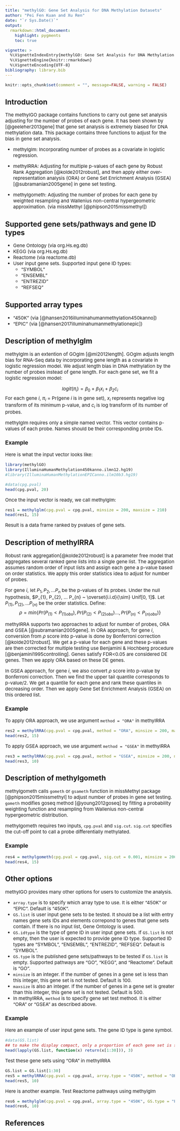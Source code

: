 ```yaml
---
title: "methylGO: Gene Set Analysis for DNA Methylation Datasets"
author: "Pei Fen Kuan and Xu Ren"
date: "`r Sys.Date()`"
output: 
  rmarkdown::html_document:
    highlight: pygments
    toc: true

vignette: >
  %\VignetteIndexEntry{methylGO: Gene Set Analysis for DNA Methylation Datasets}
  %\VignetteEngine{knitr::rmarkdown}
  %\VignetteEncoding{UTF-8}
bibliography: library.bib
---
```


<style type="text/css">

body{ /* Normal  */
      font-size: 15px;
}

</style>

```r
knitr::opts_chunk$set(comment = "", message=FALSE, warning = FALSE)
```

## Introduction

The methylGO package contains functions to carry out gene set analysis adjusting for the number of probes of each gene. It has been shown by [@geeleher2013gene] that gene set analysis is extremely biased for DNA methylation data. This package contains three functions to adjust for the bias in gene set analysis. 

* methylglm: Incorporating number of probes as a covariate in logistic regression. 

* methylRRA: Adjusting for multiple p-values of each gene by Robust Rank Aggregation [@kolde2012robust], and then apply either over-representation analysis (ORA) or Gene Set Enrichment Analysis (GSEA) [@subramanian2005gene] in gene set testing. 

* methylgometh: Adjusting the number of probes for each gene by weighted resampling and Wallenius non-central hypergeometric approximation. (via missMethyl [@phipson2015missmethyl])

## Supported gene sets/pathways and gene ID types

* Gene Ontology (via org.Hs.eg.db)
* KEGG (via org.Hs.eg.db)
* Reactome (via reactome.db)
* User input gene sets. Supported input gene ID types:
    + "SYMBOL"
    + "ENSEMBL"
    + "ENTREZID"
    + "REFSEQ"
    
## Supported array types

* "450K" (via [@hansen2016illuminahumanmethylation450kanno])
* "EPIC" (via [@hansen2017illuminahumanmethylationepic])

## Description of methylglm

methylglm is an extention of GOglm [@mi2012length]. GOglm adjusts length bias for RNA-Seq data by incorporating gene length as a covariate in logistic regression model. We adjust length bias in DNA methylation by the number of probes instead of gene length. For each gene set, we fit a logistic regression model:

$$logit (\pi_{i}) = \beta_{0} + \beta_{1}x_{i} + \beta_{2}c_{i}$$
For each gene $i$, $\pi_{i}$ = Pr(gene $i$ is in gene set), $x_{i}$ represents negative log transform of its minimum p-value, and $c_{i}$ is log transform of its number of probes.

methylglm requires only a simple named vector. This vector contains p-values of each probe. Names should be their corresponding probe IDs. 

### Example

Here is what the input vector looks like:

```r
library(methylGO)
library(IlluminaHumanMethylation450kanno.ilmn12.hg19)
#library(IlluminaHumanMethylationEPICanno.ilm10b3.hg19)
```

```r
#data(cpg.pval)
head(cpg.pval, 20)
```

Once the input vector is ready, we call methylglm:

```r
res1 = methylglm(cpg.pval = cpg.pval, minsize = 200, maxsize = 210)
head(res1, 15)
```

Result is a data frame ranked by pvalues of gene sets.


## Description of methylRRA

Robust rank aggregation[@kolde2012robust] is a parameter free model that aggregates several ranked gene lists into a single gene list. The aggregation assumes random order of input lists and assign each gene a p-value based on order statistics. We apply this order statistics idea to adjust for number of probes. 

For gene $i$, let $P_{1}, P_{2}, ... P_{n}$ be the p-values of its probes. Under the null hypothesis, $P_{1}, P_{2}, ... P_{n} ~ \overset{i.i.d}{\sim} Unif[0, 1]$. Let $P_{(1)}, P_{(2)}, ... P_{(n)}$ be the order statistics. Define: 
$$\rho = min\{Pr(P_{(1)}<P_{(1)obs}), Pr(P_{(2)}<P_{(2)obs})..., Pr(P_{(n)}<P_{(n)obs}) \} $$

methylRRA supports two approaches to adjust for number of probes, ORA and GSEA [@subramanian2005gene]. In ORA approach, for gene $i$, conversion from $\rho$ score into p-value is done by Bonferroni correction [@kolde2012robust]. We get a p-value for each gene and these p-values are then corrected for multiple testing use Benjamini & Hochberg procedure [@benjamini1995controlling]. Genes satisfy FDR<0.05 are considered DE genes. Then we apply ORA based on these DE genes. 

In GSEA approach, for gene $i$, we also convert $\rho$ score into p-value by Bonferroni correction. Then we find the upper tail quantile corresponds to p-value/2. We get a quantile for each gene and rank these quantiles in decreasing order. Then we apply Gene Set Enrichment Analysis (GSEA) on this ordered list.  

### Example

To apply ORA approach, we use argument `method = "ORA"` in methylRRA

```r
res2 = methylRRA(cpg.pval = cpg.pval, method = "ORA", minsize = 200, maxsize = 210)
head(res2, 15)
```

To apply GSEA approach, we use argument `method = "GSEA"` in methylRRA

```r
res3 = methylRRA(cpg.pval = cpg.pval, method = "GSEA", minsize = 200, maxsize = 210)
head(res3, 10)
```



## Description of methylgometh

methylgometh calls `gometh` or `gsameth` function in missMethyl package [@phipson2015missmethyl] to adjust number of probes in gene set testing. `gometh` modifies goseq method [@young2012goseq] by fitting a probability weighting function and resampling from Wallenius non-central hypergeometric distribution. 

methylgometh requires two inputs, `cpg.pval` and `sig.cut`. `sig.cut` specifies the cut-off point to call a probe differentially methylated. 

### Example

```r
res4 = methylgometh(cpg.pval = cpg.pval, sig.cut = 0.001, minsize = 200, maxsize = 210)
head(res4, 15)
```


## Other options

methylGO provides many other options for users to customize the analysis. 

* `array.type` is to specify which array type to use. It is either "450K" or "EPIC". Default is "450K".
* `GS.list` is user input gene sets to be tested. It should be a list with entry names gene sets IDs and elements correpond to genes that gene sets contain. If there is no input list, Gene Ontology is used.
* `GS.idtype` is the type of gene ID in user input gene sets. If `GS.list` is not empty, then the user is expected to provide gene ID type. Supported ID types are "SYMBOL", "ENSEMBL", "ENTREZID", "REFSEQ". Default is "SYMBOL". 
* `GS.type` is the published gene sets/pathways to be tested if `GS.list` is empty. Supported pathways are "GO", "KEGG", and "Reactome". Default is "GO".
* `minsize` is an integer. If the number of genes in a gene set is less than this integer, this gene set is not tested. Default is 100.
* `maxsize` is also an integer. If the number of genes in a gene set is greater than this integer, this gene set is not tested. Default is 500.
* In methylRRA, `method` is to specify gene set test method. It is either "ORA" or "GSEA" as described above. 

### Example

Here an example of user input gene sets. The gene ID type is gene symbol. 
```r
#data(GS.list)
## to make the display compact, only a proportion of each gene set is shown
head(lapply(GS.list, function(x) return(x[1:30])), 3)   
```

Test these gene sets using "ORA" in methylRRA

```r
GS.list = GS.list[1:30]
res5 = methylRRA(cpg.pval = cpg.pval, array.type = "450K", method = "ORA", GS.list = GS.list, GS.idtype = "SYMBOL", minsize = 100, maxsize = 300)
head(res5, 10)
```

Here is another example. Test Reactome pathways using methylglm

```r
res6 = methylglm(cpg.pval = cpg.pval, array.type = "450K", GS.type = "Reactome", minsize = 100, maxsize = 110)
head(res6, 10)
```


## References

